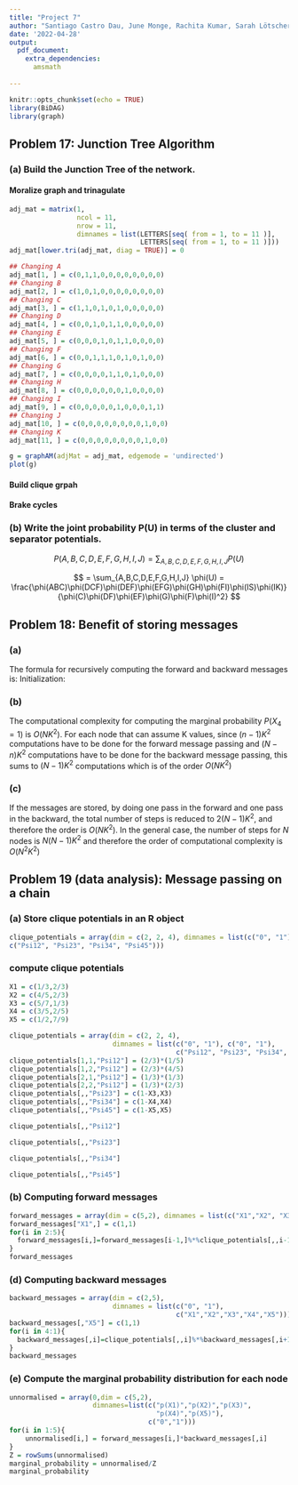 ```yaml
---
title: "Project 7"
author: "Santiago Castro Dau, June Monge, Rachita Kumar, Sarah Lötscher"
date: '2022-04-28'
output: 
  pdf_document:
    extra_dependencies:
      amsmath
      
---
```

```r
knitr::opts_chunk$set(echo = TRUE)
library(BiDAG)
library(graph)
```

## Problem 17: Junction Tree Algorithm
### (a) Build the Junction Tree of the network.
#### Moralize graph and trinagulate
```r
adj_mat = matrix(1, 
                 ncol = 11, 
                 nrow = 11, 
                 dimnames = list(LETTERS[seq( from = 1, to = 11 )], 
                                 LETTERS[seq( from = 1, to = 11 )]))
adj_mat[lower.tri(adj_mat, diag = TRUE)] = 0

## Changing A
adj_mat[1, ] = c(0,1,1,0,0,0,0,0,0,0,0)
## Changing B
adj_mat[2, ] = c(1,0,1,0,0,0,0,0,0,0,0)
## Changing C
adj_mat[3, ] = c(1,1,0,1,0,1,0,0,0,0,0)
## Changing D
adj_mat[4, ] = c(0,0,1,0,1,1,0,0,0,0,0)
## Changing E
adj_mat[5, ] = c(0,0,0,1,0,1,1,0,0,0,0)
## Changing F
adj_mat[6, ] = c(0,0,1,1,1,0,1,0,1,0,0)
## Changing G
adj_mat[7, ] = c(0,0,0,0,1,1,0,1,0,0,0)
## Changing H
adj_mat[8, ] = c(0,0,0,0,0,0,1,0,0,0,0)
## Changing I
adj_mat[9, ] = c(0,0,0,0,0,1,0,0,0,1,1)
## Changing J
adj_mat[10, ] = c(0,0,0,0,0,0,0,0,1,0,0)
## Changing K
adj_mat[11, ] = c(0,0,0,0,0,0,0,0,1,0,0)

g = graphAM(adjMat = adj_mat, edgemode = 'undirected')
plot(g)
```


#### Build clique grpah

#### Brake cycles

### (b) Write the joint probability P(U) in terms of the cluster and separator potentials.
$$
P(A,B,C,D,E,F,G,H,I,J) = \sum_{A,B,C,D,E,F,G,H,I,J} P(U)
$$

$$
= \sum_{A,B,C,D,E,F,G,H,I,J} \phi(U) =  \frac{\phi(ABC)\phi(DCF)\phi(DEF)\phi(EFG)\phi(GH)\phi(FI)\phi(IS)\phi(IK)}{\phi(C)\phi(DF)\phi(EF)\phi(G)\phi(F)\phi(I)^2}
$$

## Problem 18: Benefit of storing messages
### (a)
The formula for recursively computing the forward and backward messages is:
\begin{align*}
\mu_{\alpha}(x_{n}) &= \sum_{x_{n-1}}\psi_{n-1, n}(x_{n-1}, x_{n})\mu_{\alpha}(x_{n-1})\\
\mu_{\beta}(x_{n}) &= \sum_{x_{n+1}}\psi_{n, n+1}(x_{n}, x_{n+1})\mu_{\beta}(x_{n+1})\\
\end{align*}
Initialization:
\begin{align*}
\mu_{\alpha}(x_{2}) &= \sum_{x_{1}}\psi_{1, 2}(x_{1}, x_{2})\\
\mu_{\beta}(x_{4}) &= \sum_{x_{5}}\psi_{4, 5}(x_{4}, x_{5})\\
%Z &= \sum_{x_{n}}\mu_{\alpha}(x_{n})\mu_{\beta}(x_{n})
\end{align*}

### (b)

The computational complexity for computing the marginal probability 
$P(X_{4} = 1)$ is $O(NK^{2})$. For each node that can assume K values, since $(n - 1)K^{2}$ computations have to be done for the forward message passing and $(N - n)K^{2}$ computations have to be done for the backward message passing, this sums to $(N-1)K^{2}$ computations which is of the order $O(NK^{2})$

### (c)

If the messages are stored, by doing one pass in the forward and one pass in the backward, the total number of steps is reduced to $2(N - 1)K^{2}$, and therefore the order is $O(NK^{2})$. In the general case, the number of steps for $N$ nodes is $N(N-1)K^{2}$ and therefore the order of computational complexity is $O(N^{2} K^{2})$

## Problem 19 (data analysis): Message passing on a chain
### (a) Store clique potentials in an R object
```r
clique_potentials = array(dim = c(2, 2, 4), dimnames = list(c("0", "1"), c("0", "1"),
c("Psi12", "Psi23", "Psi34", "Psi45")))
```
### compute clique potentials
```r
X1 = c(1/3,2/3)
X2 = c(4/5,2/3)
X3 = c(5/7,1/3)
X4 = c(3/5,2/5)
X5 = c(1/2,7/9)
```

```r
clique_potentials = array(dim = c(2, 2, 4), 
                          dimnames = list(c("0", "1"), c("0", "1"),
                                          c("Psi12", "Psi23", "Psi34", "Psi45")))
clique_potentials[1,1,"Psi12"] = (2/3)*(1/5)
clique_potentials[1,2,"Psi12"] = (2/3)*(4/5)
clique_potentials[2,1,"Psi12"] = (1/3)*(1/3)
clique_potentials[2,2,"Psi12"] = (1/3)*(2/3)
clique_potentials[,,"Psi23"] = c(1-X3,X3)
clique_potentials[,,"Psi34"] = c(1-X4,X4)
clique_potentials[,,"Psi45"] = c(1-X5,X5)
```

```r
clique_potentials[,,"Psi12"]
```
```r
clique_potentials[,,"Psi23"]
```
```r
clique_potentials[,,"Psi34"]
```
```r
clique_potentials[,,"Psi45"]
```
### (b) Computing forward messages
```r
forward_messages = array(dim = c(5,2), dimnames = list(c("X1","X2", "X3","X4","X5"),c("0", "1")))
forward_messages["X1",] = c(1,1)
for(i in 2:5){
  forward_messages[i,]=forward_messages[i-1,]%*%clique_potentials[,,i-1]
}
forward_messages
```

### (d) Computing backward messages
```r
backward_messages = array(dim = c(2,5), 
                          dimnames = list(c("0", "1"),
                                          c("X1","X2","X3","X4","X5")))
backward_messages[,"X5"] = c(1,1)
for(i in 4:1){
  backward_messages[,i]=clique_potentials[,,i]%*%backward_messages[,i+1]
}
backward_messages
```
### (e) Compute the marginal probability distribution for each node
```r
unnormalised = array(0,dim = c(5,2),
                     dimnames=list(c("p(X1)","p(X2)","p(X3)",
                                     "p(X4)","p(X5)"),
                                   c("0","1")))
for(i in 1:5){
    unnormalised[i,] = forward_messages[i,]*backward_messages[,i]
}
Z = rowSums(unnormalised)
marginal_probability = unnormalised/Z
marginal_probability
```

